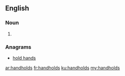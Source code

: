 ==English==

===Noun===
{{head|en}}

# {{plural of|handhold}}

===Anagrams===
* [[hold hands#English|hold hands]]

[[ar:handholds]]
[[fr:handholds]]
[[ku:handholds]]
[[my:handholds]]